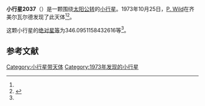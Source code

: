{{Infobox planet
| bgcolour = #FFFFC0
| name = 2037 Tripaxeptalis
| symbol = 
| image = 
| caption = 
| discovery = yes
| discovery_ref = 
| discoverer = [[P._Wild|P. Wild]]
| discovery_site = [[齐美尔瓦尔德|齐美尔瓦尔德]] 
| discovered = 1973年10月25日
| designations = yes
| mp_name = 
| named_after = 
| alt_names = 1973 UB/ A917 SN
| mp_category = [[主带小行星|主带小行星]]
| orbit_ref = <ref name="a">[http://ssd.jpl.nasa.gov/sbdb.cgi?sstr=2037 2037 Tripaxeptalis] {{Wayback|url=http://ssd.jpl.nasa.gov/sbdb.cgi?sstr=2037 |date=20201021204554 }}，小行星數據庫瀏覽器（JPL Small-Body Database Browser）－[[美国国家航空航天局|美国国家航空航天局]]喷气推进实验室</ref>
| epoch = 2456400.5 (2013年4月18日更新)
| aphelion = {{convert|2.605525418385486|AU|km|3|abbr=on|lk=out}}
| perihelion = {{convert|1.995802457346745|AU|km|3|abbr=on}}
| semimajor = {{convert|2.300663937866116|AU|km|3|abbr=on}}
| eccentricity = 0.132510218
| period = 1274.612592 [[日|日]]<br />3.49[[儒略年|儒略年]]
| avg_speed = 
| inclination = 4.253950114494851
| asc_node = 9.513522142973301
| mean_anomaly = 
| arg_peri = 346.0951158432616
| satellites = 
| physical_characteristics = yes
| dimensions = 
| mass = 
| density = 
| surface_grav = 
| escape_velocity = 
| sidereal_day = 
| axial_tilt = 
| pole_ecliptic_lat = 
| pole_ecliptic_lon = 
| albedo = 
| temperatures= 
| temp_name1 = 
| mean_temp_1 = 
| max_temp_1 = 
| temp_name2 = 
| max_temp_2 = 
| spectral_type = 
| abs_magnitude = 346.0951158432616
}}

'''小行星2037'''（{{lang-en|2037 Tripaxeptalis}}）是一颗围绕[[太阳|太阳]][[公转|公转]]的[[小行星|小行星]]。1973年10月25日，[[P._Wild|P. Wild]]在齐美尔瓦尔德发现了此天体<ref name="a" /><ref>{{cite news|title=小行星列表|url=http://cfa-www.harvard.edu/iau/lists/NumberedMPs.txt|accessdate=2013-07-08|newspaper=哈佛大学|archive-date=2008-05-17|archive-url=https://web.archive.org/web/20080517010638/http://cfa-www.harvard.edu/iau/lists/NumberedMPs.txt|dead-url=no}}</ref>。

这颗小行星的[[绝对星等|绝对星等]]为346.0951158432616等<ref name="a" />。

==参考文献==
{{reflist}}
{{Minor Planet Number|[[小行星2036|小行星2036]]|[[小行星2038|小行星2038]]}}

{{小天体}}

[[Category:小行星带天体|Category:小行星带天体]]
[[Category:1973年发现的小行星|Category:1973年发现的小行星]]

{{asteroid-stub}}